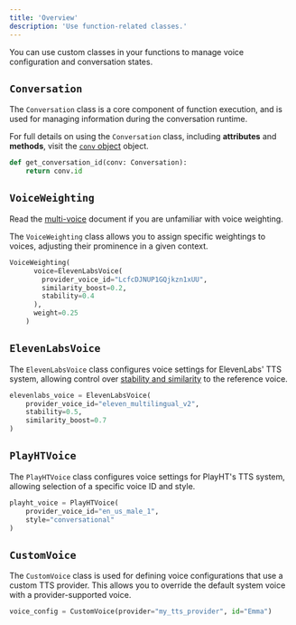 ```yaml
---
title: 'Overview'
description: 'Use function-related classes.'
---
```


You can use custom classes in your functions to manage voice configuration and
conversation states.

## `Conversation`

The `Conversation` class is a core component of function execution, and is used for managing information during the conversation runtime.

<Tip> For full details on using the `Conversation` class, including **attributes** and **methods**, visit the [`conv` object](classes/conv-object) object. </Tip>

```python
def get_conversation_id(conv: Conversation):
    return conv.id
```

## `VoiceWeighting`

Read the [multi-voice](/voice/multi-voice) document if you are unfamiliar with voice weighting.

The `VoiceWeighting` class allows you to assign specific weightings to voices, adjusting their prominence in a given context.

```python
VoiceWeighting(
      voice=ElevenLabsVoice(
        provider_voice_id="LcfcDJNUP1GQjkzn1xUU",
        similarity_boost=0.2,
        stability=0.4
      ),
      weight=0.25
    )
```

## `ElevenLabsVoice`

The `ElevenLabsVoice` class configures voice settings for ElevenLabs' TTS system, allowing control over [stability and similarity](/audio-management/introduction) to the reference voice.

```python
elevenlabs_voice = ElevenLabsVoice(
    provider_voice_id="eleven_multilingual_v2",
    stability=0.5,
    similarity_boost=0.7
)
```

## `PlayHTVoice`

The `PlayHTVoice` class configures voice settings for PlayHT's TTS system, allowing selection of a specific voice ID and style.

```python
playht_voice = PlayHTVoice(
    provider_voice_id="en_us_male_1",
    style="conversational"
)
```

## `CustomVoice`

The `CustomVoice` class is used for defining voice configurations that use a custom TTS provider. This allows you to override the default system
voice with a provider-supported voice.

```python
voice_config = CustomVoice(provider="my_tts_provider", id="Emma")
```

